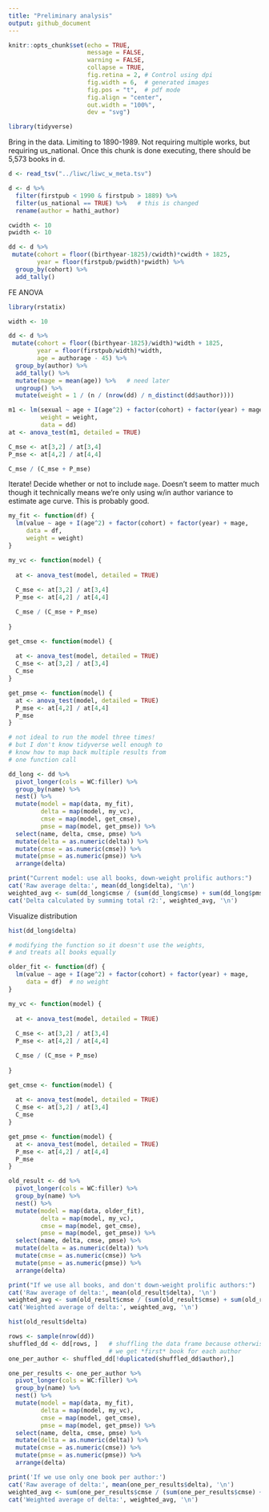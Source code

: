```yaml
---
title: "Preliminary analysis"
output: github_document
---
```


```r
knitr::opts_chunk$set(echo = TRUE, 
                      message = FALSE,
                      warning = FALSE,
                      collapse = TRUE,
                      fig.retina = 2, # Control using dpi
                      fig.width = 6,  # generated images
                      fig.pos = "t",  # pdf mode
                      fig.align = "center", 
                      out.width = "100%",
                      dev = "svg")
```


```r
library(tidyverse)

```

Bring in the data. Limiting to 1890-1989. Not requiring multiple works, but requiring us_national. Once this chunk is done executing, there should be 5,573 books in d.

```r
d <- read_tsv("../liwc/liwc_w_meta.tsv")

d <- d %>%
  filter(firstpub < 1990 & firstpub > 1889) %>% 
  filter(us_national == TRUE) %>%   # this is changed
  rename(author = hathi_author)
```

```r
cwidth <- 10
pwidth <- 10

dd <- d %>% 
 mutate(cohort = floor((birthyear-1825)/cwidth)*cwidth + 1825,
        year = floor(firstpub/pwidth)*pwidth) %>% 
  group_by(cohort) %>% 
  add_tally()
```


FE ANOVA

```r
library(rstatix)

width <- 10

dd <- d %>% 
 mutate(cohort = floor((birthyear-1825)/width)*width + 1825,
        year = floor(firstpub/width)*width,
        age = authorage - 45) %>% 
  group_by(author) %>% 
  add_tally() %>% 
  mutate(mage = mean(age)) %>%   # need later
  ungroup() %>% 
  mutate(weight = 1 / (n / (nrow(dd) / n_distinct(dd$author))))

m1 <- lm(sexual ~ age + I(age^2) + factor(cohort) + factor(year) + mage,
         weight = weight,
         data = dd)
at <- anova_test(m1, detailed = TRUE)

C_mse <- at[3,2] / at[3,4]
P_mse <- at[4,2] / at[4,4]

C_mse / (C_mse + P_mse)

```

Iterate! Decide whether or not to include `mage`. Doesn't seem to matter much though it technically means we're only using w/in author variance to estimate age curve. This is probably good.

```r

my_fit <- function(df) {
  lm(value ~ age + I(age^2) + factor(cohort) + factor(year) + mage, 
     data = df,
     weight = weight)
}

my_vc <- function(model) {
  
  at <- anova_test(model, detailed = TRUE)
  
  C_mse <- at[3,2] / at[3,4]
  P_mse <- at[4,2] / at[4,4]

  C_mse / (C_mse + P_mse)
  
}

get_cmse <- function(model) {
  
  at <- anova_test(model, detailed = TRUE)
  C_mse <- at[3,2] / at[3,4]
  C_mse 
}

get_pmse <- function(model) {
  at <- anova_test(model, detailed = TRUE)
  P_mse <- at[4,2] / at[4,4]
  P_mse
}

# not ideal to run the model three times!
# but I don't know tidyverse well enough to
# know how to map back multiple results from
# one function call

dd_long <- dd %>% 
  pivot_longer(cols = WC:filler) %>% 
  group_by(name) %>% 
  nest() %>% 
  mutate(model = map(data, my_fit),
         delta = map(model, my_vc),
         cmse = map(model, get_cmse),
         pmse = map(model, get_pmse)) %>% 
  select(name, delta, cmse, pmse) %>% 
  mutate(delta = as.numeric(delta)) %>%
  mutate(cmse = as.numeric(cmse)) %>%
  mutate(pmse = as.numeric(pmse)) %>%
  arrange(delta)

print("Current model: use all books, down-weight prolific authors:")
cat('Raw average delta:', mean(dd_long$delta), '\n')
weighted_avg <- sum(dd_long$cmse / (sum(dd_long$cmse) + sum(dd_long$pmse)))
cat('Delta calculated by summing total r2:', weighted_avg, '\n')

```


Visualize distribution

```r
hist(dd_long$delta)

```


```r

# modifying the function so it doesn't use the weights,
# and treats all books equally

older_fit <- function(df) {
  lm(value ~ age + I(age^2) + factor(cohort) + factor(year) + mage, 
     data = df)  # no weight
}

my_vc <- function(model) {
  
  at <- anova_test(model, detailed = TRUE)
  
  C_mse <- at[3,2] / at[3,4]
  P_mse <- at[4,2] / at[4,4]

  C_mse / (C_mse + P_mse)
  
}

get_cmse <- function(model) {
  
  at <- anova_test(model, detailed = TRUE)
  C_mse <- at[3,2] / at[3,4]
  C_mse 
}

get_pmse <- function(model) {
  at <- anova_test(model, detailed = TRUE)
  P_mse <- at[4,2] / at[4,4]
  P_mse
}

old_result <- dd %>% 
  pivot_longer(cols = WC:filler) %>% 
  group_by(name) %>% 
  nest() %>% 
  mutate(model = map(data, older_fit),
         delta = map(model, my_vc),
         cmse = map(model, get_cmse),
         pmse = map(model, get_pmse)) %>% 
  select(name, delta, cmse, pmse) %>% 
  mutate(delta = as.numeric(delta)) %>%
  mutate(cmse = as.numeric(cmse)) %>%
  mutate(pmse = as.numeric(pmse)) %>%
  arrange(delta)

print("If we use all books, and don't down-weight prolific authors:")
cat('Raw average of delta:', mean(old_result$delta), '\n')
weighted_avg <- sum(old_result$cmse / (sum(old_result$cmse) + sum(old_result$pmse)))
cat('Weighted average of delta:', weighted_avg, '\n')

```

```r
hist(old_result$delta)
```

```r
rows <- sample(nrow(dd))
shuffled_dd <- dd[rows, ]   # shuffling the data frame because otherwise
                            # we get *first* book for each author
one_per_author <- shuffled_dd[!duplicated(shuffled_dd$author),]

one_per_results <- one_per_author %>% 
  pivot_longer(cols = WC:filler) %>% 
  group_by(name) %>% 
  nest() %>% 
  mutate(model = map(data, my_fit),
         delta = map(model, my_vc),
         cmse = map(model, get_cmse),
         pmse = map(model, get_pmse)) %>% 
  select(name, delta, cmse, pmse) %>% 
  mutate(delta = as.numeric(delta)) %>%
  mutate(cmse = as.numeric(cmse)) %>%
  mutate(pmse = as.numeric(pmse)) %>%
  arrange(delta)

print('If we use only one book per author:')
cat('Raw average of delta:', mean(one_per_results$delta), '\n')
weighted_avg <- sum(one_per_results$cmse / (sum(one_per_results$cmse) + sum(one_per_results$pmse)))
cat('Weighted average of delta:', weighted_avg, '\n')
```






